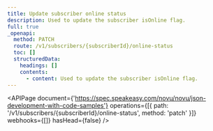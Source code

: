 ```yaml
---
title: Update subscriber online status
description: Used to update the subscriber isOnline flag.
full: true
_openapi:
  method: PATCH
  route: /v1/subscribers/{subscriberId}/online-status
  toc: []
  structuredData:
    headings: []
    contents:
      - content: Used to update the subscriber isOnline flag.
---
```


<APIPage
  document={'https://spec.speakeasy.com/novu/novu/json-development-with-code-samples'}
  operations={[{ path: '/v1/subscribers/{subscriberId}/online-status', method: 'patch' }]}
  webhooks={[]}
  hasHead={false}
/>

